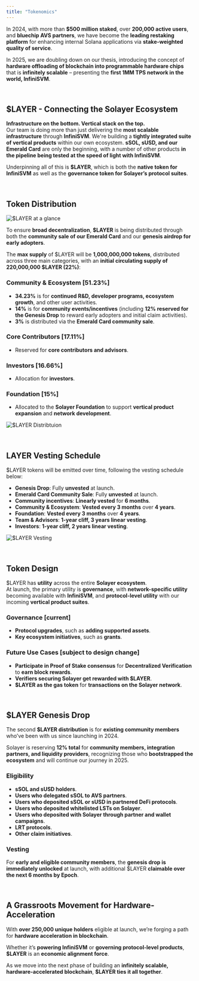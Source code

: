 ```yaml
---
title: "Tokenomics"
---
```


In 2024, with more than **$500 million staked**, over **200,000 active users**, and **bluechip AVS partners**, we have become the **leading restaking platform** for enhancing internal Solana applications via **stake-weighted quality of service**.

In 2025, we are doubling down on our thesis, introducing the concept of **hardware offloading of blockchain into programmable hardware chips** that is **infinitely scalable** – presenting the **first 1MM TPS network in the world, InfiniSVM**.

<br/>

## $LAYER - Connecting the Solayer Ecosystem

**Infrastructure on the bottom. Vertical stack on the top.**  
Our team is doing more than just delivering the **most scalable infrastructure** through **InfiniSVM**. We're building a **tightly integrated suite of vertical products** within our own ecosystem. **sSOL, sUSD, and our Emerald Card** are only the beginning, with a number of other products **in the pipeline being tested at the speed of light with InfiniSVM**.

Underpinning all of this is **$LAYER**, which is both the **native token for InfiniSVM** as well as the **governance token for Solayer’s protocol suites**.

<br/>


## Token Distribution

![$LAYER at a glance](images/layer/glance.png)

To ensure **broad decentralization**, **$LAYER** is being distributed through both the **community sale of our Emerald Card** and our **genesis airdrop for early adopters**.

The **max supply** of $LAYER will be **1,000,000,000 tokens**, distributed across three main categories, 
with an **initial circulating supply of 220,000,000 $LAYER (22%)**:

### **Community & Ecosystem** [51.23%]
- **34.23%** is for **continued R&D, developer programs, ecosystem growth**, and other user activities.
- **14%** is for **community events/incentives** (including **12% reserved for the Genesis Drop** to reward early adopters and initial claim activities).
- **3%** is distributed via the **Emerald Card community sale**.

### **Core Contributors** [17.11%]
- Reserved for **core contributors and advisors**.

### **Investors** [16.66%]
- Allocation for **investors**.

### **Foundation** [15%]
- Allocated to the **Solayer Foundation** to support **vertical product expansion** and **network development**.

![$LAYER Distribtuion](images/layer/distribution.jpeg)

<br/>

## LAYER Vesting Schedule

$LAYER tokens will be emitted over time, following the vesting schedule below:

- **Genesis Drop**: Fully **unvested** at launch.
- **Emerald Card Community Sale**: Fully **unvested** at launch.
- **Community incentives**: **Linearly vested** for **6 months**.
- **Community & Ecosystem**: **Vested every 3 months** over **4 years**.
- **Foundation**: **Vested every 3 months** over **4 years**.
- **Team & Advisors**: **1-year cliff, 3 years linear vesting**.
- **Investors**: **1-year cliff, 2 years linear vesting**.

![$LAYER Vesting](images/layer/vesting.jpeg)

<br/>

## Token Design

$LAYER has **utility** across the entire **Solayer ecosystem**.  
At launch, the primary utility is **governance**, with **network-specific utility** becoming available with **InfiniSVM**, and **protocol-level utility** with our incoming **vertical product suites**.

### **Governance [current]**
- **Protocol upgrades**, such as **adding supported assets**.
- **Key ecosystem initiatives**, such as **grants**.

### **Future Use Cases [subject to design change]**
- **Participate in Proof of Stake consensus** for **Decentralized Verification** to **earn block rewards**.
- **Verifiers securing Solayer get rewarded with $LAYER**.
- **$LAYER as the gas token** for **transactions on the Solayer network**.

<br/>


## **$LAYER Genesis Drop**

The second **$LAYER distribution** is for **existing community members** who’ve been with us since launching in 2024.  

Solayer is reserving **12% total** for **community members, integration partners, and liquidity providers**, recognizing those who **bootstrapped the ecosystem** and will continue our journey in 2025.

### **Eligibility**
- **sSOL and sUSD holders**.
- **Users who delegated sSOL to AVS partners**.
- **Users who deposited sSOL or sUSD in partnered DeFi protocols**.
- **Users who deposited whitelisted LSTs on Solayer**.
- **Users who deposited with Solayer through partner and wallet campaigns**.
- **LRT protocols**.
- **Other claim initiatives**.

### **Vesting**
For **early and eligible community members**, the **genesis drop is immediately unlocked** at launch, with additional $LAYER **claimable over the next 6 months by Epoch**.

<br/>

## **A Grassroots Movement for Hardware-Acceleration**

With **over 250,000 unique holders** eligible at launch, we’re forging a path for **hardware acceleration in blockchain**.  

Whether it’s **powering InfiniSVM** or **governing protocol-level products**, **$LAYER** is an **economic alignment force**.  

As we move into the next phase of building an **infinitely scalable, hardware-accelerated blockchain**, **$LAYER ties it all together**.
